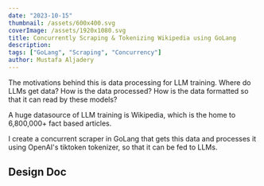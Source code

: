 ```yaml
---
date: "2023-10-15"
thumbnail: /assets/600x400.svg
coverImage: /assets/1920x1080.svg
title: Concurrently Scraping & Tokenizing Wikipedia using GoLang
description:
tags: ["GoLang", "Scraping", "Concurrency"]
author: Mustafa Aljadery
---
```


The motivations behind this is data processing for LLM training. Where do LLMs get data? How is the data processed? How is the data formatted so that it can read by these models?

A huge datasource of LLM training is Wikipedia, which is the home to 6,800,000+ fact based articles.

I create a concurrent scraper in GoLang that gets this data and processes it using OpenAI's tiktoken tokenizer, so that it can be fed to LLMs.

## Design Doc
